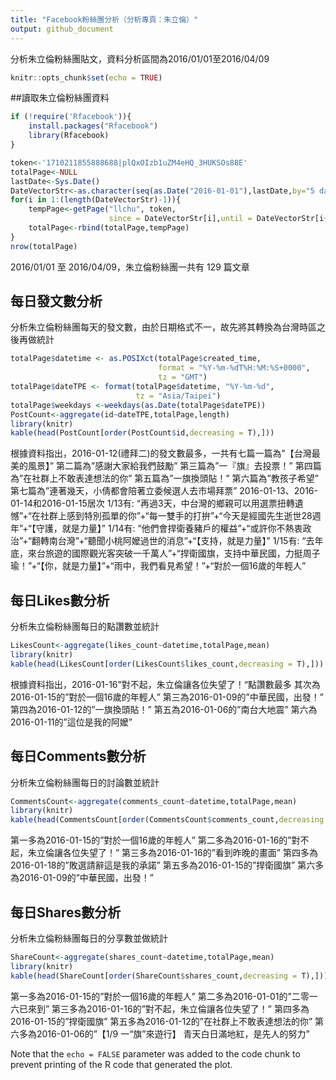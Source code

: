 ---
title: "Facebook粉絲團分析（分析專頁：朱立倫）"
output: github_document
---

分析朱立倫粉絲團貼文，資料分析區間為2016/01/01至2016/04/09

```{r setup, include=FALSE}
knitr::opts_chunk$set(echo = TRUE)
```

##讀取朱立倫粉絲團資料
```{r cars}
if (!require('Rfacebook')){
    install.packages("Rfacebook")
    library(Rfacebook)
}

token<-'1710211855888688|plQxOIzb1uZM4eHQ_3HUKSOs88E'
totalPage<-NULL
lastDate<-Sys.Date()
DateVectorStr<-as.character(seq(as.Date("2016-01-01"),lastDate,by="5 days"))
for(i in 1:(length(DateVectorStr)-1)){
    tempPage<-getPage("llchu", token,
                      since = DateVectorStr[i],until = DateVectorStr[i+1])
    totalPage<-rbind(totalPage,tempPage)
}
nrow(totalPage)
```
2016/01/01 至 2016/04/09，朱立倫粉絲團一共有 129 篇文章



## 每日發文數分析
分析朱立倫粉絲團每天的發文數，由於日期格式不一，故先將其轉換為台灣時區之後再做統計
```{r cars}
totalPage$datetime <- as.POSIXct(totalPage$created_time, 
                                 format = "%Y-%m-%dT%H:%M:%S+0000", 
                                 tz = "GMT") 
totalPage$dateTPE <- format(totalPage$datetime, "%Y-%m-%d", 
                            tz = "Asia/Taipei") 
totalPage$weekdays <-weekdays(as.Date(totalPage$dateTPE))
PostCount<-aggregate(id~dateTPE,totalPage,length)
library(knitr)
kable(head(PostCount[order(PostCount$id,decreasing = T),]))
```
根據資料指出，2016-01-12(禮拜二)的發文數最多，一共有七篇\f
第一篇為"【台灣最美的風景】"
第二篇為"感謝大家給我們鼓勵"
第三篇為"一『旗』去投票！"
第四篇為"在社群上不敢表達想法的你"
第五篇為"一旗換頭貼！"
第六篇為"教孩子希望"
第七篇為"連著幾天，小倩都會陪著立委候選人去市場拜票"
2016-01-13、2016-01-14和2016-01-15居次
1/13有:
"再過3天，中台灣的鄉親可以用選票扭轉遺憾"+"在社群上感到特別孤單的你"+"每一雙手的打拚"+"今天是經國先生逝世28週年"+"【守護，就是力量】"
1/14有:
"他們會捍衛養豬戶的權益"+"或許你不熱衷政治"+"翻轉南台灣"+"聽聞小桃阿嬤過世的消息"+"【支持，就是力量】"
1/15有:
"去年底，來台旅遊的國際觀光客突破一千萬人"+"捍衛國旗，支持中華民國，力挺周子瑜！"+"【你，就是力量】"+"雨中，我們看見希望！"+"對於一個16歲的年輕人"



## 每日Likes數分析
分析朱立倫粉絲團每日的點讚數並統計
```{r cars}
LikesCount<-aggregate(likes_count~datetime,totalPage,mean)
library(knitr)
kable(head(LikesCount[order(LikesCount$likes_count,decreasing = T),]))
```
根據資料指出，2016-01-16"對不起，朱立倫讓各位失望了！"點讚數最多
其次為2016-01-15的"對於一個16歲的年輕人"
第三為2016-01-09的"中華民國，出發！"
第四為2016-01-12的"一旗換頭貼！"
第五為2016-01-06的"南台大地震"
第六為2016-01-11的"這位是我的阿嬤"



## 每日Comments數分析
分析朱立倫粉絲團每日的討論數並統計
```{r cars}
CommentsCount<-aggregate(comments_count~datetime,totalPage,mean)
library(knitr)
kable(head(CommentsCount[order(CommentsCount$comments_count,decreasing = T),]))
```
第一多為2016-01-15的"對於一個16歲的年輕人"
第二多為2016-01-16的"對不起，朱立倫讓各位失望了！"
第三多為2016-01-16的"看到昨晚的畫面"
第四多為2016-01-18的"敗選請辭這是我的承諾"
第五多為2016-01-15的"捍衛國旗"
第六多為2016-01-09的"中華民國，出發！"



## 每日Shares數分析
分析朱立倫粉絲團每日的分享數並做統計
```{r cars}
ShareCount<-aggregate(shares_count~datetime,totalPage,mean)
library(knitr)
kable(head(ShareCount[order(ShareCount$shares_count,decreasing = T),]))
```
第一多為2016-01-15的"對於一個16歲的年輕人"
第二多為2016-01-01的"二零一六已來到"
第三多為2016-01-16的"對不起，朱立倫讓各位失望了！"
第四多為2016-01-15的"捍衛國旗"
第五多為2016-01-12的"在社群上不敢表達想法的你"
第六多為2016-01-06的"【1/9 一“旗”來遊行】 青天白日滿地紅，是先人的努力"



Note that the `echo = FALSE` parameter was added to the code chunk to prevent printing of the R code that generated the plot.

